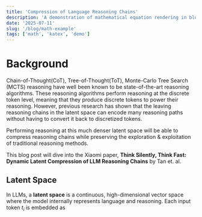 ```yaml
---
title: 'Compression of Language Reasoning Chains'
description: 'A demonstration of mathematical equation rendering in blog posts'
date: '2025-07-11'
slug: '/blog/math-example'
tags: ['math', 'katex', 'demo']
---
```


# Background

Chain-of-Thought(CoT), Tree-of-Thought(ToT), Monte-Carlo Tree Search (MCTS) reasoning have well been known to be state-of-the-art reasoning algorithms. These reasoning algorithms perform reasoning at the discrete token level, meaning that they produce discrete tokens to power their reasoning. However, previous research has shown that the leaving reasoning chains in the latent space can encode many reasoning paths without having to convert it back to discretized tokens. 

Performing reasoning at this much denser latent space will be able to compress reasoning chains while preserving the exploration & exploitation of traditional reasoning methods.

This blog post will dive into the Xiaomi paper, **Think Silently, Think Fast: Dynamic Latent Compression of LLM Reasoning Chains** by Tan et. al. 

## Latent Space
In LLMs, a **latent space** is a continuous, high-dimensional vector space where the model internally represents language and reasoning.
Each input token $t_i$ is embedded as 
